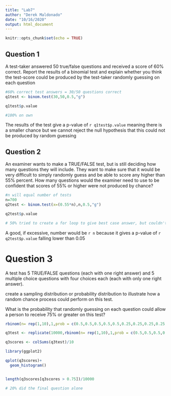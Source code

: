 ```yaml
---
title: "Lab7"
author: "Derek Maldonado"
date: "10/16/2020"
output: html_document
---
```


```r
knitr::opts_chunk$set(echo = TRUE)
```

## Question 1
A test-taker answered 50 true/false questions and received a score of 60% correct. Report the results of a binomial test and explain whether you think the test-score could be produced by the test-taker randomly guessing on each question


```r
#60% correct test answers = 30/50 questions correct
q1test <- binom.test(30,50,0.5,"g")

q1test$p.value

#100% on own
```
The results of the test give a p-value of `r q1test$p.value` meaning there is a smaller chance but we cannot reject the null hypothesis that this could not be produced by random guessing


## Question 2
An examiner wants to make a TRUE/FALSE test, but is still deciding how many questions they will include. They want to make sure that it would be very difficult to simply randomly guess and be able to score any higher than 55% percent. How many questions would the examiner need to use to be confident that scores of 55% or higher were not produced by chance?


```r
#n will equal number of tests
n=700
q2test <- binom.test(x=(0.55*n),n,0.5,"g")

q2test$p.value

# 50% tried to create a for loop to give best case answer, but couldn't get it working
```
A good, if excessive, number would be `r n` because it gives a p-value of `r q2test$p.value` falling lower than 0.05



# Question 3
A test has 5 TRUE/FALSE questions (each with one right answer) and 5 multiple choice questions with four choices each (each with only one right answer).

create a sampling distribution or probability distribution to illustrate how a random chance process could perform on this test.

What is the probability that randomly guessing on each question could allow a person to receive 75% or greater on this test?


```r

rbinom(n= rep(1,10),1,prob = c(0.5,0.5,0.5,0.5,0.5,0.25,0.25,0.25,0.25,0.25))

q3test <- replicate(10000,rbinom(n= rep(1,10),1,prob = c(0.5,0.5,0.5,0.5,0.5,0.25,0.25,0.25,0.25,0.25)))

q3scores <- colSums(q3test)/10

library(ggplot2)

qplot(q3scores)+
  geom_histogram()


length(q3scores[q3scores > 0.75])/10000

# 20% did the final question alone
```


